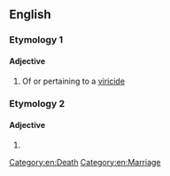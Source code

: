 ==English==

===Etymology 1===

====Adjective====
{{en-adj}}

# Of or pertaining to a [[viricide]] {{gloss|killing of a husband}}

===Etymology 2===

====Adjective====
{{en-adj}}

# {{alt form of|virucidal|lang=en}}

[[Category:en:Death]]
[[Category:en:Marriage]]